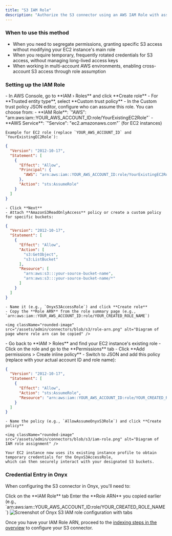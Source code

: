 ```yaml
---
title: "S3 IAM Role"
description: "Authorize the S3 connector using an AWS IAM Role with assume role policy."
---
```


### When to use this method

- When you need to segregate permissions, granting specific S3 access without modifying your EC2
  instance's main role
- When you require temporary, frequently rotated credentials for S3 access, without managing
  long-lived access keys
- When working in multi-account AWS environments, enabling cross-account S3 access through role
  assumption

### Setting up the IAM Role

<Steps>
  <Step title="Create the S3 Access Role">
    - In AWS Console, go to **IAM › Roles** and click **Create role**
    - For **Trusted entity type**, select **Custom trust policy**
    - In the Custom trust policy JSON editor, configure who can assume this role.
    You can choose from:
    - **IAM Role**: `"AWS": "arn:aws:iam::YOUR_AWS_ACCOUNT_ID:role/YourExistingEC2Role"`
    - **AWS Service**: `"Service": "ec2.amazonaws.com"` (for EC2 instances)

    Example for EC2 role (replace `YOUR_AWS_ACCOUNT_ID` and `YourExistingEC2Role`):

   ```json
   {
     "Version": "2012-10-17",
     "Statement": [
       {
         "Effect": "Allow",
         "Principal": {
           "AWS": "arn:aws:iam::YOUR_AWS_ACCOUNT_ID:role/YourExistingEC2Role"
         },
         "Action": "sts:AssumeRole"
       }
     ]
   }
   ```

    - Click **Next**
    - Attach **AmazonS3ReadOnlyAccess** policy or create a custom policy for specific buckets:

   ```json
   {
     "Version": "2012-10-17",
     "Statement": [
       {
         "Effect": "Allow",
         "Action": [
           "s3:GetObject",
           "s3:ListBucket"
         ],
         "Resource": [
           "arn:aws:s3:::your-source-bucket-name",
           "arn:aws:s3:::your-source-bucket-name/*"
         ]
       }
     ]
   }
   ```

    - Name it (e.g., `OnyxS3AccessRole`) and click **Create role**
    - Copy the **Role ARN** from the role summary page (e.g., `arn:aws:iam::YOUR_AWS_ACCOUNT_ID:role/YOUR_CREATED_ROLE_NAME`)

    <img className="rounded-image" src="/assets/admin/connectors/blob/s3/role-arn.png" alt="Diagram of page where role arn can be copied" />
  </Step>

  <Step title="Grant AssumeRole to EC2 instance role">
    - Go back to **IAM > Roles** and find your EC2 instance's existing role
    - Click on the role and go to the **Permissions** tab
    - Click **Add permissions > Create inline policy**
    - Switch to JSON and add this policy (replace with your actual account ID and role name):

   ```json
   {
     "Version": "2012-10-17",
     "Statement": [
       {
         "Effect": "Allow",
         "Action": "sts:AssumeRole",
         "Resource": "arn:aws:iam::YOUR_AWS_ACCOUNT_ID:role/YOUR_CREATED_ROLE_NAME"
       }
     ]
   }
   ```

    - Name the policy (e.g., `AllowAssumeOnyxS3Role`) and click **Create policy**

    <img className="rounded-image" src="/assets/admin/connectors/blob/s3/iam-role.png" alt="Diagram of IAM role assignment" />

    Your EC2 instance now uses its existing instance profile to obtain temporary credentials for the OnyxS3AccessRole,
    which can then securely interact with your designated S3 buckets.
  </Step>
</Steps>

### Credential Entry in Onyx

When configuring the S3 connector in Onyx, you'll need to:

<Steps>
  <Step title="Open IAM Role tab">
    Click on the **IAM Role** tab
  </Step>

  <Step title="Enter Role ARN">
    Enter the **Role ARN** you copied earlier (e.g., `arn:aws:iam::YOUR_AWS_ACCOUNT_ID:role/YOUR_CREATED_ROLE_NAME`)
  </Step>
</Steps>

<img className="rounded-image" src="/assets/admin/connectors/blob/s3/onyx-iam-role.png" alt="Screenshot of Onyx S3 IAM role configuration with tabs" />

Once you have your IAM Role ARN, proceed to the [indexing steps in the overview](./overview#indexing)
to configure your S3 connector.
